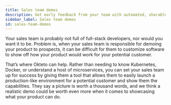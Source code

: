 ```yaml
---
title: Sales team demos
description: Get early feedback from your team with automated, sharable preview environments
sidebar_label: Sales team demos
id: sales-team-demos
---
```


Your sales team is probably not full of full-stack developers, nor would you want it to be. Problem is, when your sales team is responsible for demoing your product to prospects, it can be difficult for them to customize software to show off how your product would work for your potential customer.

That’s where Okteto can help. Rather than needing to know Kubernetes, Docker, or understand a host of microservices, you can set your sales team up for success by giving them a tool that allows them to easily launch a production-like environment for a potential customer and show them the capabilities. They say a picture is worth a thousand words, and we think a realistic demo could be worth even more when it comes to showcasing what your product can do.


